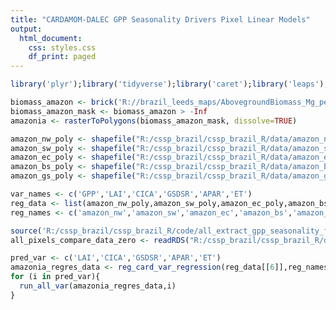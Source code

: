 ```yaml
---
title: "CARDAMOM-DALEC GPP Seasonality Drivers Pixel Linear Models"
output:
  html_document:
    css: styles.css
    df_print: paged
---
```

<style type="text/css">
.main-container {
  max-width: 1900px;
  margin-left: auto;
  margin-right: auto;
}
</style>
```r
library('plyr');library('tidyverse');library('caret');library('leaps');library('raster')

biomass_amazon <- brick('R://brazil_leeds_maps/AbovegroundBiomass_Mg_perHa_111km.tif')
biomass_amazon_mask <- biomass_amazon > -Inf
amazonia <- rasterToPolygons(biomass_amazon_mask, dissolve=TRUE)

amazon_nw_poly <- shapefile("R:/cssp_brazil/cssp_brazil_R/data/amazon_nw.shp")
amazon_sw_poly <- shapefile("R:/cssp_brazil/cssp_brazil_R/data/amazon_sw.shp")
amazon_ec_poly <- shapefile("R:/cssp_brazil/cssp_brazil_R/data/amazon_ec.shp")
amazon_bs_poly <- shapefile("R:/cssp_brazil/cssp_brazil_R/data/amazon_bs.shp")
amazon_gs_poly <- shapefile("R:/cssp_brazil/cssp_brazil_R/data/amazon_gs.shp")

var_names <- c('GPP','LAI','CICA','GSDSR','APAR','ET')
reg_data <- list(amazon_nw_poly,amazon_sw_poly,amazon_ec_poly,amazon_bs_poly,amazon_gs_poly,amazonia)
reg_names <- c('amazon_nw','amazon_sw','amazon_ec','amazon_bs','amazon_gs','amazonia')

source('R:/cssp_brazil/cssp_brazil_R/code/all_extract_gpp_seasonality_functions.R')
all_pixels_compare_data_zero <- readRDS("R:/cssp_brazil/cssp_brazil_R/data/extracted_variables.RDS")

pred_var <- c('LAI','CICA','GSDSR','APAR','ET')
amazonia_regres_data <- reg_card_var_regression(reg_data[[6]],reg_names[6],var_names)
for (i in pred_var){
  run_all_var(amazonia_regres_data,i)
}
```
